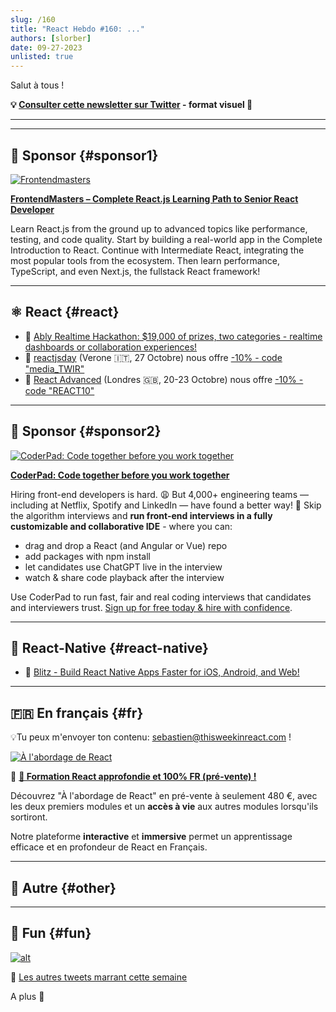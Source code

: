```yaml
---
slug: /160
title: "React Hebdo #160: ..."
authors: [slorber]
date: 09-27-2023
unlisted: true
---
```


Salut à tous !

<Todo />

<!-- truncate -->

**💡 [Consulter cette newsletter sur Twitter](https://slo.im/thread) - format visuel 🎨**

---


<Support />

---

## 💸 Sponsor {#sponsor1}

[![Frontendmasters](/emails/issues/158/frontendmasters.jpg)](https://frontendmasters.com/learn/react/?utm_source=newsletter&utm_medium=thisweekinreact&utm_campaign=reactpath)

**[FrontendMasters – Complete React.js Learning Path to Senior React Developer](https://frontendmasters.com/learn/react/?utm_source=newsletter&utm_medium=thisweekinreact&utm_campaign=reactpath)**

Learn React.js from the ground up to advanced topics like performance, testing, and code quality. Start by building a real-world app in the Complete Introduction to React. Continue with Intermediate React, integrating the most popular tools from the ecosystem. Then learn performance, TypeScript, and even Next.js, the fullstack React framework!

---

## ⚛️ React {#react}

<Todo />

- 💸 [Ably Realtime Hackathon: $19,000 of prizes, two categories - realtime dashboards or collaboration experiences!](https://hubs.la/Q0225GBq0)
- 👥 [reactjsday](https://2023.reactjsday.it/) (Verone 🇮🇹, 27 Octobre) nous offre [\-10% - code "media\_TWIR"](https://ti.to/grusp/reactjsday-2023/discount/media_TWIR)
- 👥 [React Advanced](https://reactadvanced.com/?utm_source=email&utm_medium=thisweekinreact) (Londres 🇬🇧, 20-23 Octobre) nous offre [\-10% - code "REACT10"](https://ti.to/gitnation/react-advanced-london-2023/discount/REACT10)

<SubscribeFormEmbed placement="middle" />

---

## 💸 Sponsor {#sponsor2}

[![CoderPad: Code together before you work together](/emails/issues/154/coderpad.png)](https://coderpad.io/?utm_medium=3pmedia&utm_source=ThisWeekInReact&utm_campaign=23-Q3-3PMedia-ThisWeekInReact-ACQ-All-Global-Newsletter)

[**CoderPad: Code together before you work together**](https://coderpad.io/?utm_medium=3pmedia&utm_source=ThisWeekInReact&utm_campaign=23-Q3-3PMedia-ThisWeekInReact-ACQ-All-Global-Newsletter)

Hiring front-end developers is hard. 😩 But 4,000+ engineering teams — including at Netflix, Spotify and LinkedIn — have found a better way! 🤠 Skip the algorithm interviews and **run front-end interviews in a fully customizable and collaborative IDE** - where you can:

- drag and drop a React (and Angular or Vue) repo
- add packages with npm install
- let candidates use ChatGPT live in the interview
- watch & share code playback after the interview

Use CoderPad to run fast, fair and real coding interviews that candidates and interviewers trust. [Sign up for free today & hire with confidence](https://coderpad.io/?utm_medium=3pmedia&utm_source=ThisWeekInReact&utm_campaign=23-Q3-3PMedia-ThisWeekInReact-ACQ-All-Global-Newsletter).

---

## 📱 React-Native {#react-native}

<Todo />

- 💸 [Blitz - Build React Native Apps Faster for iOS, Android, and Web!](https://www.blitz-rn.com/)

---

## 🇫🇷 En français {#fr}

<Todo />

💡Tu peux m'envoyer ton contenu: [sebastien@thisweekinreact.com](mailto:sebastien@thisweekinreact.com?subject=Contenu%20en%20fran%C3%A7ais) !

[![À l'abordage de React](/emails/issues/160/a-l-abordage-de-react.jpg)](https://react.codingcrew.dev/?utm_source=thisweekinreact&utm_id=twir-27092023)

💸 **[🚀 Formation React approfondie et 100% FR (pré-vente) !](https://react.codingcrew.dev/?utm_source=thisweekinreact&utm_id=twir-27092023)**

Découvrez "À l'abordage de React" en pré-vente à seulement 480 €, avec les deux premiers modules et un **accès à vie** aux autres modules lorsqu'ils sortiront.

Notre plateforme **interactive** et **immersive** permet un apprentissage efficace et en profondeur de React en Français.

---

## 🔀 Autre {#other}

<Todo />

---

## 🤭 Fun {#fun}

<Todo />

[![alt](/emails/issues/122/meme.jpg)](https://twitter.com/TODOTODOTODOTODOTODOTODOTODOTODOTODOTODO)

🤣 [Les autres tweets marrant cette semaine](https://twitter.com/TODOTODOTODOTODOTODOTODOTODOTODOTODOTODO)

A plus 👋
